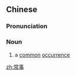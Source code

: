 ==Chinese==
{{zh-forms}}

===Pronunciation===
{{zh-pron
|m=chángshì
|cat=n
}}

===Noun===
{{zh-noun}}

# a [[common]] [[occurrence]]

[[zh:常事]]
